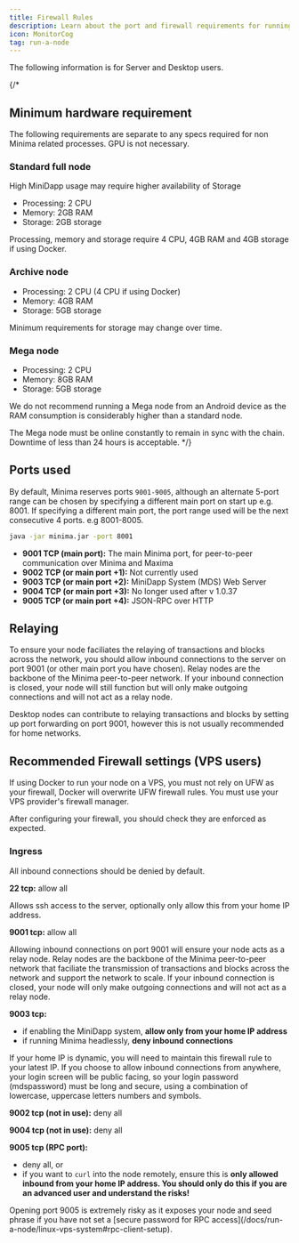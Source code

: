 ---
title: Firewall Rules
description: Learn about the port and firewall requirements for running a Minima node
icon: MonitorCog
tag: run-a-node
---

The following information is for Server and Desktop users. 

{/* 
## Minimum hardware requirement

The following requirements are separate to any specs required for non Minima related processes. GPU is not necessary.

### Standard full node

<Callout title="Minidapps" type="warn">
  High MiniDapp usage may require higher availability of Storage
</Callout>

- Processing: 2 CPU
- Memory: 2GB RAM
- Storage: 2GB storage

<Callout title="Docker" type="warn">
  Processing, memory and storage require 4 CPU, 4GB RAM and 4GB storage if using
  Docker.
</Callout>

### Archive node

- Processing: 2 CPU (4 CPU if using Docker)
- Memory: 4GB RAM
- Storage: 5GB storage

<Callout title="Storage" type="warn">
  Minimum requirements for storage may change over time.
</Callout>

### Mega node

- Processing: 2 CPU
- Memory: 8GB RAM
- Storage: 5GB storage

<Callout title="Android" type="error">
  We do not recommend running a Mega node from an Android device as the RAM
  consumption is considerably higher than a standard node.
</Callout>

The Mega node must be online constantly to remain in sync with the chain. Downtime of less than 24 hours is acceptable. */}

## Ports used

By default, Minima reserves ports `9001-9005`, although an alternate 5-port range can be chosen by specifying a different main port on start up e.g. 8001.   If specifying a different main port, the port range used will be the next consecutive 4 ports. e.g 8001-8005.

```bash title="Terminal"
java -jar minima.jar -port 8001
```

- **9001 TCP (main port):** The main Minima port, for peer-to-peer communication over Minima and Maxima
- **9002 TCP (or main port +1):** Not currently used
- **9003 TCP (or main port +2):** MiniDapp System (MDS) Web Server
- **9004 TCP (or main port +3):** No longer used after v 1.0.37
- **9005 TCP (or main port +4):** JSON-RPC over HTTP

## Relaying

To ensure your node faciliates the relaying of transactions and blocks across the network, you should allow inbound connections to the server on port 9001 (or other main port you have chosen). Relay nodes are the backbone of the Minima peer-to-peer network. If your inbound connection is closed, your node will still function but will only make outgoing connections and will not act as a relay node.

Desktop nodes can contribute to relaying transactions and blocks by setting up port forwarding on port 9001, however this is not usually recommended for home networks.

## Recommended Firewall settings (VPS users)

<Callout title="Docker" type="error">
  If using Docker to run your node on a VPS, you must not rely on UFW as your
  firewall, Docker will overwrite UFW firewall rules. You must use your VPS
  provider's firewall manager.
</Callout>

After configuring your firewall, you should check they are enforced as expected.

### Ingress

All inbound connections should be denied by default.

**22 tcp:** allow all

Allows ssh access to the server, optionally only allow this from your home IP address.

**9001 tcp:** allow all

<Callout title="9001 - Relay nodes" type="info">
  Allowing inbound connections on port 9001 will ensure your node acts as a
  relay node. Relay nodes are the backbone of the Minima peer-to-peer network
  that faciliate the transmission of transactions and blocks across the network
  and support the network to scale. If your inbound connection is closed, your
  node will only make outgoing connections and will not act as a relay node.
</Callout>

**9003 tcp:**

- if enabling the MiniDapp system, **allow only from your home IP address**
- if running Minima headlessly, **deny inbound connections**

<Callout title="9003 - Minidapp port" type="info">
  If your home IP is dynamic, you will need to maintain this firewall rule to
  your latest IP. If you choose to allow inbound connections from anywhere, your
  login screen will be public facing, so your login password (mdspassword) must
  be long and secure, using a combination of lowercase, uppercase letters
  numbers and symbols.
</Callout>

**9002 tcp (not in use):** deny all

**9004 tcp (not in use):** deny all

**9005 tcp (RPC port):**

- deny all, or
- if you want to `curl` into the node remotely, ensure this is **only allowed inbound from your home IP address. You should only do this if you are an advanced user and understand the risks!**

<Callout type="error">
  Opening port 9005 is extremely risky as it exposes your node and seed phrase
  if you have not set a [secure password for RPC access](/docs/run-a-node/linux-vps-system#rpc-client-setup).
</Callout>

